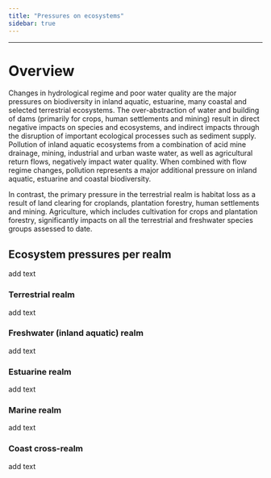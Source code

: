 ```yaml
---
title: "Pressures on ecosystems"
sidebar: true
---
```


------------------------------------------------------------------------

# Overview

Changes in hydrological regime and poor water quality are the major pressures on biodiversity in inland aquatic, estuarine, many coastal and selected terrestrial ecosystems. The over-abstraction of water and building of dams (primarily for crops, human settlements and mining) result in direct negative impacts on species and ecosystems, and indirect impacts through the disruption of important ecological processes such as sediment supply. Pollution of inland aquatic ecosystems from a combination of acid mine drainage, mining, industrial and urban waste water, as well as agricultural return flows, negatively impact water quality. When combined with flow regime changes, pollution represents a major additional pressure on inland aquatic, estuarine and coastal biodiversity.

In contrast, the primary pressure in the terrestrial realm is habitat loss as a result of land clearing for croplands, plantation forestry, human settlements and mining. Agriculture, which includes cultivation for crops and plantation forestry, significantly impacts on all the terrestrial and freshwater species groups assessed to date.

## Ecosystem pressures per realm

add text

### Terrestrial realm

add text

### Freshwater (inland aquatic) realm

add text

### Estuarine realm

add text

### Marine realm

add text

### Coast cross-realm

add text
